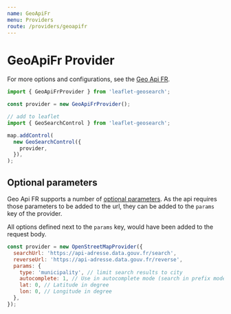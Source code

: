 ```yaml
---
name: GeoApiFr
menu: Providers
route: /providers/geoapifr
---
```



# GeoApiFr Provider

For more options and configurations, see the [Geo Api FR][1].

<Playground>
  <Map provider="GeoApiFr" />
</Playground>

```js
import { GeoApiFrProvider } from 'leaflet-geosearch';

const provider = new GeoApiFrProvider();

// add to leaflet
import { GeoSearchControl } from 'leaflet-geosearch';

map.addControl(
  new GeoSearchControl({
    provider,
  }),
);
```

## Optional parameters

Geo Api FR supports a number of [optional parameters][2]. As the api requires those parameters to be added to the url, they can be added to the `params` key of the provider.

All options defined next to the `params` key, would have been added to the request body.

```js
const provider = new OpenStreetMapProvider({
  searchUrl: 'https://api-adresse.data.gouv.fr/search',
  reverseUrl: 'https://api-adresse.data.gouv.fr/reverse',
  params: {
    type: 'municipality', // limit search results to city
    autocomplete: 1, // Use in autocomplete mode (search in prefix mode)
    lat: 0, // Latitude in degree
    lon: 0, // Longitude in degree
  },
});
```

[1]: https://geo.api.gouv.fr/
[2]: https://geo.api.gouv.fr/adresse
